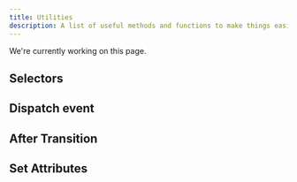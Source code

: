 ```yaml
---
title: Utilities
description: A list of useful methods and functions to make things easier for you
---
```


<Callout type="warning">
We're currently working on this page.
</Callout>

## Selectors


## Dispatch event


## After Transition


## Set Attributes